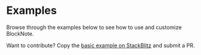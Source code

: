 
# Examples

Browse through the examples below to see how to use and customize BlockNote.

Want to contribute? Copy the [basic example on StackBlitz](https://stackblitz.com/github/TypeCellOS/BlockNote/tree/main/examples/01-basic/01-minimal/) and submit a PR.

<ExampleList />
